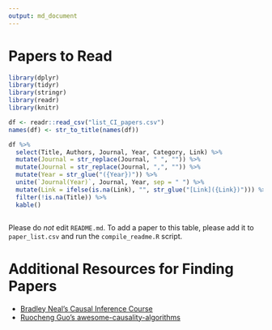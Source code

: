 ```yaml
---
output: md_document
---
```


# Papers to Read

```r

library(dplyr)
library(tidyr)
library(stringr)
library(readr)
library(knitr)

df <- readr::read_csv("list_CI_papers.csv")
names(df) <- str_to_title(names(df))

df %>%
  select(Title, Authors, Journal, Year, Category, Link) %>%
  mutate(Journal = str_replace(Journal, " ", "")) %>%
  mutate(Journal = str_replace(Journal, ",", "")) %>%
  mutate(Year = str_glue("({Year})")) %>% 
  unite(`Journal(Year)`, Journal, Year, sep = " ") %>%
  mutate(Link = ifelse(is.na(Link), "", str_glue("[Link]({Link})"))) %>% 
  filter(!is.na(Title)) %>%
  kable()



```

Please do *not* edit `README.md`. To add a paper to this table, please add it 
to `paper_list.csv` and run the `compile_readme.R` script.

# Additional Resources for Finding Papers

* [Bradley Neal's Causal Inference
  Course](https://www.bradyneal.com/causal-inference-course)
* [Ruocheng Guo's
  awesome-causality-algorithms](https://github.com/rguo12/awesome-causality-algorithms)

